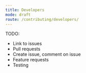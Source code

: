 ```yaml
---
title: Developers
mode: draft
route: /contributing/developers/
---
```


TODO:

- Link to issues
- Pull requests
- Create issue, comment on issue
- Feature requests
- Testing
